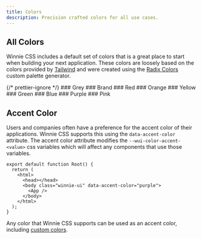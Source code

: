 ```yaml
---
title: Colors
description: Precision crafted colors for all use cases.
---
```



## All Colors

Winnie CSS includes a default set of colors that is a great place to start when building your next application. These colors are loosely based on the colors provided by [Tailwind](https://tailwindcss.com/docs/customizing-colors) and were created using the [Radix Colors](https://www.radix-ui.com/colors/custom) custom palette generator.

{/* prettier-ignore */}
<ColorBoard>
  <ColorRow color="grey">
    ### Grey
  </ColorRow>
  <ColorRow color="brand">
    ### Brand
  </ColorRow>
  <ColorRow color="red">
    ### Red
  </ColorRow>
  <ColorRow color="orange">
    ### Orange
  </ColorRow>
  <ColorRow color="yellow">
    ### Yellow
  </ColorRow>
  <ColorRow color="green">
    ### Green
  </ColorRow>
  <ColorRow color="blue">
    ### Blue
  </ColorRow>
  <ColorRow color="purple">
    ### Purple
  </ColorRow>
  <ColorRow color="pink">
    ### Pink
  </ColorRow>
</ColorBoard>

## Accent Color

Users and companies often have a preference for the accent color of their applications. Winnie CSS supports this using the `data-accent-color` attribute. The accent color attribute modifies the `--wui-color-accent-<value>` css variables which will affect any components that use those variables.

```tsx title="root.tsx" ins="class="winnie-ui"" ins="data-accent-color="purple""
export default function Root() {
  return (
    <html>
      <head></head>
      <body class="winnie-ui" data-accent-color="purple">
        <App />
      </body>
    </html>
  );
}
```

Any color that Winnie CSS supports can be used as an accent color, including [custom colors](/css/docs/concepts/colors#customizing-colors).
